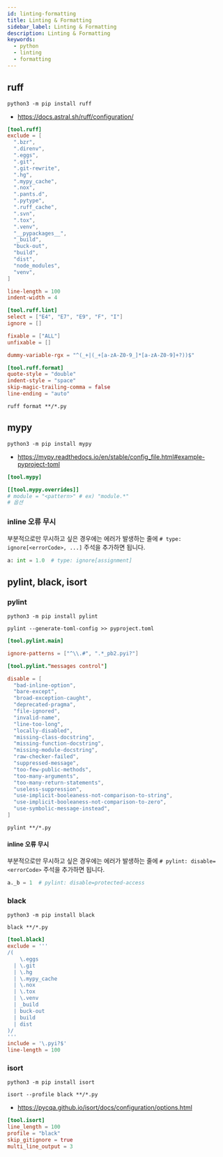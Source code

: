 ```yaml
---
id: linting-formatting
title: Linting & Formatting
sidebar_label: Linting & Formatting
description: Linting & Formatting
keywords:
  - python
  - linting
  - formatting
---
```


## ruff

```shell
python3 -m pip install ruff
```

- https://docs.astral.sh/ruff/configuration/

```toml title="pyproject.toml"
[tool.ruff]
exclude = [
  ".bzr",
  ".direnv",
  ".eggs",
  ".git",
  ".git-rewrite",
  ".hg",
  ".mypy_cache",
  ".nox",
  ".pants.d",
  ".pytype",
  ".ruff_cache",
  ".svn",
  ".tox",
  ".venv",
  "__pypackages__",
  "_build",
  "buck-out",
  "build",
  "dist",
  "node_modules",
  "venv",
]

line-length = 100
indent-width = 4

[tool.ruff.lint]
select = ["E4", "E7", "E9", "F", "I"]
ignore = []

fixable = ["ALL"]
unfixable = []

dummy-variable-rgx = "^(_+|(_+[a-zA-Z0-9_]*[a-zA-Z0-9]+?))$"

[tool.ruff.format]
quote-style = "double"
indent-style = "space"
skip-magic-trailing-comma = false
line-ending = "auto"
```

```shell
ruff format **/*.py
```

## mypy

```shell
python3 -m pip install mypy
```

- https://mypy.readthedocs.io/en/stable/config_file.html#example-pyproject-toml

```toml title="pyproject.toml"
[tool.mypy]

[[tool.mypy.overrides]]
# module = "<pattern>" # ex) "module.*"
# 옵션
```

### inline 오류 무시

부분적으로만 무시하고 싶은 경우에는 에러가 발생하는 줄에 `# type: ignore[<errorCode>, ...]` 주석을 추가하면 됩니다.

```python
a: int = 1.0  # type: ignore[assignment]
```

## pylint, black, isort

### pylint

```shell
python3 -m pip install pylint
```

```shell
pylint --generate-toml-config >> pyproject.toml
```

```toml title="pyproject.toml"
[tool.pylint.main]

ignore-patterns = ["^\\.#", ".*_pb2.pyi?"]

[tool.pylint."messages control"]

disable = [
  "bad-inline-option",
  "bare-except",
  "broad-exception-caught",
  "deprecated-pragma",
  "file-ignored",
  "invalid-name",
  "line-too-long",
  "locally-disabled",
  "missing-class-docstring",
  "missing-function-docstring",
  "missing-module-docstring",
  "raw-checker-failed",
  "suppressed-message",
  "too-few-public-methods",
  "too-many-arguments",
  "too-many-return-statements",
  "useless-suppression",
  "use-implicit-booleaness-not-comparison-to-string",
  "use-implicit-booleaness-not-comparison-to-zero",
  "use-symbolic-message-instead",
]
```

```shell
pylint **/*.py
```

#### inline 오류 무시

부분적으로만 무시하고 싶은 경우에는 에러가 발생하는 줄에 `# pylint: disable=<errorCode>` 주석을 추가하면 됩니다.

```python
a._b = 1  # pylint: disable=protected-access
```

### black

```shell
python3 -m pip install black
```

```shell
black **/*.py
```

```toml title="pyproject.toml"
[tool.black]
exclude = '''
/(
    \.eggs
  | \.git
  | \.hg
  | \.mypy_cache
  | \.nox
  | \.tox
  | \.venv
  | _build
  | buck-out
  | build
  | dist
)/
'''
include = '\.pyi?$'
line-length = 100
```

### isort

```shell
python3 -m pip install isort
```

```shell
isort --profile black **/*.py
```

- https://pycqa.github.io/isort/docs/configuration/options.html

```toml title="pyproject.toml"
[tool.isort]
line_length = 100
profile = "black"
skip_gitignore = true
multi_line_output = 3
```

